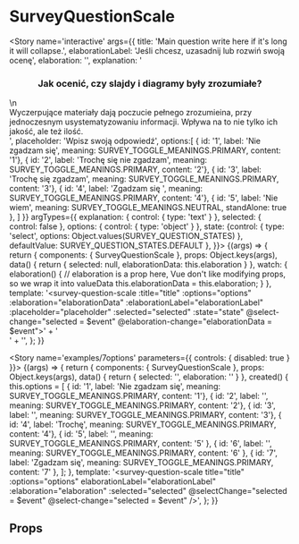 
<Meta title='atoms/SurveyQuestionScale' component={SurveyQuestionScale} />

# SurveyQuestionScale

<Story name='interactive'
		args={{
			title: 'Main question write here if it\'s long it will collapse.',
			elaborationLabel: 'Jeśli chcesz, uzasadnij lub rozwiń swoją ocenę',
			elaboration: '',
			explanation: '<h3 class="-headlineL -textRegular" style="text-align: center; margin-bottom: 16px;">Jak ocenić, czy slajdy i diagramy były zrozumiałe?</h3>\n<div>Wyczerpujące materiały dają poczucie pełnego zrozumieina, przy jednoczesnym usystematyzowaniu informacji. Wpływa na to nie tylko ich jakość, ale też ilość.</div>',
			placeholder: 'Wpisz swoją odpowiedź',
			options:[
				{ id: '1', label: 'Nie zgadzam się', meaning: SURVEY_TOGGLE_MEANINGS.PRIMARY, content: '1'},
				{ id: '2', label: 'Trochę się nie zgadzam', meaning: SURVEY_TOGGLE_MEANINGS.PRIMARY, content: '2'},
				{ id: '3', label: 'Trochę się zgadzam', meaning: SURVEY_TOGGLE_MEANINGS.PRIMARY, content: '3'},
				{ id: '4', label: 'Zgadzam się ', meaning: SURVEY_TOGGLE_MEANINGS.PRIMARY, content: '4'},
				{ id: '5', label: 'Nie wiem', meaning: SURVEY_TOGGLE_MEANINGS.NEUTRAL, standAlone: true },
			]
		}}
	   argTypes={{
		   explanation: { control: { type: 'text' } },
		   selected: { control: false },
		   options: { control: { type: 'object' } },
		   state: {control: { type: 'select', options: Object.values(SURVEY_QUESTION_STATES) }, defaultValue: SURVEY_QUESTION_STATES.DEFAULT },
	   }}>
	{(args) => {
		return {
			components: { SurveyQuestionScale },
			props: Object.keys(args),
			data() {
				return { selected: null, elaborationData: this.elaboration }
			},
			watch: {
				elaboration() {
					// elaboration is a prop here, Vue don't like modifying props, so we wrap it into valueData
					this.elaborationData = this.elaboration;
				}
			},
			template: '<survey-question-scale :title="title" :options="options" :elaboration="elaborationData" :elaborationLabel="elaborationLabel" :placeholder="placeholder" :selected="selected" :state="state" @select-change="selected = $event" @elaboration-change="elaborationData = $event">' +
				'<div v-if="explanation" slot="explanation" v-html="explanation" />' +
				'</survey-question-scale>',
		};
	}}
</Story>


<Story name='examples/7options' parameters={{ controls: { disabled: true } }}>
	{(args) => {
		return {
			components: { SurveyQuestionScale },
			props: Object.keys(args),
			data() {
				return { selected: '', elaboration: '' }
			},
			created() {
				this.options = [
					{ id: '1', label: 'Nie zgadzam się', meaning: SURVEY_TOGGLE_MEANINGS.PRIMARY, content: '1'},
					{ id: '2', label: '', meaning: SURVEY_TOGGLE_MEANINGS.PRIMARY, content: '2'},
					{ id: '3', label: '', meaning: SURVEY_TOGGLE_MEANINGS.PRIMARY, content: '3'},
					{ id: '4', label: 'Trochę', meaning: SURVEY_TOGGLE_MEANINGS.PRIMARY, content: '4'},
					{ id: '5', label: '', meaning: SURVEY_TOGGLE_MEANINGS.PRIMARY, content: '5' },
					{ id: '6', label: '', meaning: SURVEY_TOGGLE_MEANINGS.PRIMARY, content: '6' },
					{ id: '7', label: 'Zgadzam się', meaning: SURVEY_TOGGLE_MEANINGS.PRIMARY, content: '7' },
				];
			},
			template: '<survey-question-scale title="title" :options="options" elaborationLabel="elaborationLabel" :elaboration="elaboration" :selected="selected" @selectChange="selected = $event"  @select-change="selected = $event" />',
		};
	}}
</Story>

## Props

<Props of={SurveyQuestionScale} />